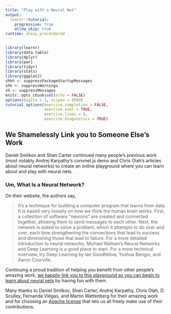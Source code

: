 ```yaml
---
title: "Play with a Neural Net"
output: 
  learnr::tutorial:
    progressive: true
    allow_skip: true
runtime: shiny_prerendered
---
```


```r
library(learnr)
library(data.table)
library(dplyr)
library(pwr)
library(tidyr)
library(stats)
library(ggplot2)
shhh <- suppressPackageStartupMessages
shh <- suppressWarnings
sh <- suppressMessages
knitr::opts_chunk$set(echo = FALSE)
options(digits = 3, scipen = 9999)
tutorial_options(exercise.completion = FALSE,
                 exercise.eval = TRUE,
                 exercise.lines = 8,
                 exercise.diagnostics = TRUE)
```

## We Shamelessly Link you to Someone Else's Work

Daniel Smilkov and Shan Carter continued many people’s previous work (most notably Andrej Karpathy’s convnet.js demo and Chris Olah’s articles about neural networks) to create an online playground where you can learn about and play with neural nets. 

### Um, What Is a Neural Network? 

On their website, the authors say,

>It’s a technique for building a computer program that learns from data. It is based very loosely on how we think the human brain works. First, a collection of software “neurons” are created and connected together, allowing them to send messages to each other. Next, the network is asked to solve a problem, which it attempts to do over and over, each time strengthening the connections that lead to success and diminishing those that lead to failure. For a more detailed introduction to neural networks, Michael Nielsen’s Neural Networks and Deep Learning is a good place to start. For a more technical overview, try Deep Learning by Ian Goodfellow, Yoshua Bengio, and Aaron Courville.

Continuing a proud tradition of helping you benefit from other people's amazing work, [we happily link you to this playground so you can begin to learn about neural nets](http://playground.tensorflow.org/#activation=tanh&batchSize=10&dataset=circle&regDataset=reg-plane&learningRate=0.03&regularizationRate=0&noise=0&networkShape=4,2&seed=0.08968&showTestData=false&discretize=false&percTrainData=50&x=true&y=true&xTimesY=false&xSquared=false&ySquared=false&cosX=false&sinX=false&cosY=false&sinY=false&collectStats=false&problem=classification&initZero=false&hideText=false) by having fun with them. 

Many thanks to Daniel Smilkov, Shan Carter, Andrej Karpathy, Chris Olah, D. Sculley, Fernanda Viégas, and Martin Wattenberg for their amazing work and for choosing an [Apache license](https://github.com/tensorflow/playground/blob/master/LICENSE) that lets us all freely make use of their contributions.